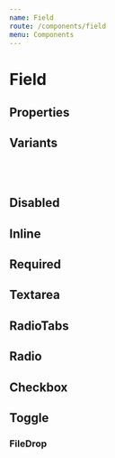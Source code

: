 ```yaml
---
name: Field
route: /components/field
menu: Components
---
```




# Field

## Properties

<PropsTable of={Field} />

## Variants

<Playground>
  <Field name="random" placeholder="Placeholder" fieldType="text" label="Label" hint="A hint" />
  <br />
  <Field
    name="random-one"
    placeholder="Placeholder"
    fieldType="text"
    label="Label"
    warning="A warning"
  />
  <br />
  <Field
    name="random-two"
    placeholder="Placeholder"
    fieldType="text"
    label="Label"
    error="An error"
  />
</Playground>

## Disabled

<Playground>
  <Field name="random-three" placeholder="Placeholder" fieldType="text" label="Label" disabled />
</Playground>

## Inline

<Playground>
  <Field
    name="random-four"
    direction="row"
    placeholder="Placeholder"
    fieldType="text"
    label="Label"
    required
  />
</Playground>

## Required

<Playground>
  <Field name="random-five" placeholder="Placeholder" fieldType="text" label="Label" required />
</Playground>

## Textarea

<Playground>
  <Field name="random-zero" placeholder="Placeholder" fieldType="textarea" label="Label" />
</Playground>

## RadioTabs

<Playground>
  <RadioGroup
    label="Label for input radios"
    checkedName="choice_2"
    groupName="choices"
    direction="row"
    required
  >
    <Field fieldType="radioTab" name="choice_1" label="Choice 1" />
    <Field fieldType="radioTab" name="choice_2" label="Choice 2 very very very long incredible" />
    <Field fieldType="radioTab" name="choice_3" label="Choice 3" />
  </RadioGroup>
  <RadioGroup label="Label for input radios" checkedName="choice_4" groupName="choices" required>
    <Field fieldType="radioTab" name="choice_4" label="Choice 4" />
    <Field fieldType="radioTab" name="choice_5" label="Choice 5 very very very long incredible" />
    <Field fieldType="radioTab" name="choice_6" label="Choice 6" />
  </RadioGroup>
</Playground>

## Radio

<Playground>
  <RadioGroup label="Your favorite sauce" groupName="sauce" checkedName="random-seven">
    <Field direction="row" name="random-seven" fieldType="radio" label="Mayonnaise" />
    <Field name="random-eight" fieldType="radio" label="Ketchup" />
    <Field name="random-nine" fieldType="radio" label="Barebecue" />
  </RadioGroup>
</Playground>

## Checkbox

<Playground>
  <FieldGroup label="Check the frameworks you already worked with">
    <Field name="random-ten" fieldType="checkbox" fieldTypeProps={{ value: false }} label="React" />
    <Field
      name="random-eleven"
      fieldType="checkbox"
      fieldTypeProps={{ value: false }}
      label="Angular"
    />
    <Field
      name="random-twelve"
      fieldType="checkbox"
      fieldTypeProps={{ value: false }}
      label="Vue"
    />
  </FieldGroup>
</Playground>

## Toggle

<Playground>
  <Field
    name="random-thirteen"
    fieldType="toggle"
    label="Switch example"
  />
  <Field
    name="random-fourteen"
    fieldType="toggle"
    label="Disabled switch example"
    disabled
  />
</Playground>

### FileDrop

<Playground>
  <Field
    name='random-fourteen'
    fieldType='filedrop'
    fieldTypeProps={{ value: false }}
    label='Filedrop example'
  />

</Playground>
